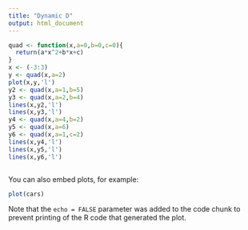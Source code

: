 ```yaml
---
title: "Dynamic D"
output: html_document
---
```



```r
quad <- function(x,a=0,b=0,c=0){
  return(a*x^2+b*x+c)
}
x <- (-3:3)
y <- quad(x,a=2)
plot(x,y,'l')
y2 <- quad(x,a=1,b=5)
y3 <- quad(x,a=2,b=4)
lines(x,y2,'l')
lines(x,y3,'l')
y4 <- quad(x,a=4,b=2)
y5 <- quad(x,a=6)
y6 <- quad(x,a=1,c=2)
lines(x,y4,'l')
lines(x,y5,'l')
lines(x,y6,'l')

```
```r

```

You can also embed plots, for example:

```r
plot(cars)
```

Note that the `echo = FALSE` parameter was added to the code chunk to prevent printing of the R code that generated the plot.
